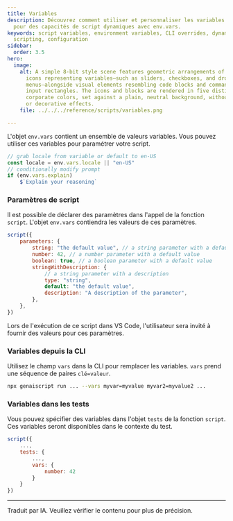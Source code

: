 ```yaml
---
title: Variables
description: Découvrez comment utiliser et personnaliser les variables de script
  pour des capacités de script dynamiques avec env.vars.
keywords: script variables, environment variables, CLI overrides, dynamic
  scripting, configuration
sidebar:
  order: 3.5
hero:
  image:
    alt: A simple 8-bit style scene features geometric arrangements of abstract
      icons representing variables—such as sliders, checkboxes, and dropdown
      menus—alongside visual elements resembling code blocks and command line
      input rectangles. The icons and blocks are rendered in five distinct
      corporate colors, set against a plain, neutral background, without shading
      or decorative effects.
    file: ../../../reference/scripts/variables.png

---
```


L'objet `env.vars` contient un ensemble de valeurs variables. Vous pouvez utiliser ces variables pour paramétrer votre script.

```js wrap
// grab locale from variable or default to en-US
const locale = env.vars.locale || "en-US"
// conditionally modify prompt
if (env.vars.explain)
    $`Explain your reasoning`
```

### Paramètres de script

Il est possible de déclarer des paramètres dans l'appel de la fonction `script`. L'objet `env.vars` contiendra les valeurs de ces paramètres.

```js
script({
    parameters: {
        string: "the default value", // a string parameter with a default value
        number: 42, // a number parameter with a default value
        boolean: true, // a boolean parameter with a default value
        stringWithDescription: {
            // a string parameter with a description
            type: "string",
            default: "the default value",
            description: "A description of the parameter",
        },
    },
})
```

Lors de l'exécution de ce script dans VS Code, l'utilisateur sera invité à fournir des valeurs pour ces paramètres.

### Variables depuis la CLI

Utilisez le champ `vars` dans la CLI pour remplacer les variables. `vars` prend une séquence de paires `clé=valeur`.

```sh
npx genaiscript run ... --vars myvar=myvalue myvar2=myvalue2 ...
```

### Variables dans les tests

Vous pouvez spécifier des variables dans l'objet `tests` de la fonction `script`. Ces variables seront disponibles dans le contexte du test.

```js "vars"
script({
    ...,
    tests: {
        ...,
        vars: {
            number: 42
        }
    }
})
```

<hr />

Traduit par IA. Veuillez vérifier le contenu pour plus de précision.
